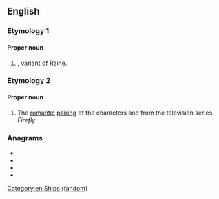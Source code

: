 {{also|rayne}}
==English==

===Etymology 1===

====Proper noun====
{{en-proper noun}}

# {{surname|from=given names|dot=}}, variant of [[Raine]].

===Etymology 2===
{{blend|River|Jayne|lang=en}}

====Proper noun====
{{en-proper noun}}

# {{lb|en|fandom slang}} The [[romantic]] [[pairing]] of the characters {{w|River Tam}} and {{w|Jayne Cobb}} from the television series ''Firefly''.

[[Category:en:Ships (fandom)]]

===Anagrams===
* {{l|en|aryne}}
* {{l|en|Yaren}}
* {{l|en|yarne}}
* {{l|en|yearn}}